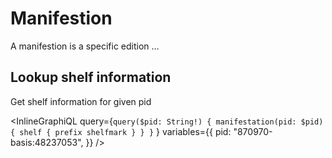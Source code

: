 # Manifestion

A manifestion is a specific edition ...

## Lookup shelf information

Get shelf information for given pid

<InlineGraphiQL
  query={`query($pid: String!) {
            manifestation(pid: $pid) {
            shelf {
                prefix
                shelfmark
                }
            }
        }` }
  variables={{
    pid: "870970-basis:48237053",
  }}
/>
